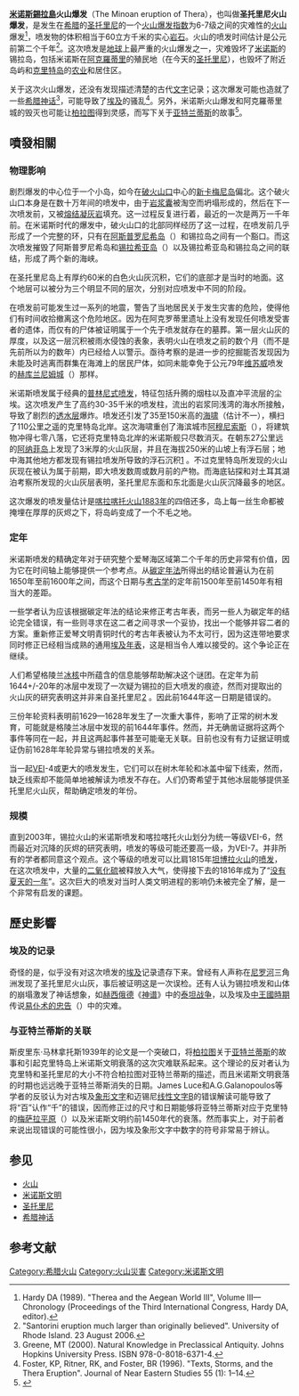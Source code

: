 {{expand|time=2016-11-19T02:30:23+00:00}}
{{Infobox eruption
 | name = Minoan eruption
 | image = Santorini Landsat.jpg
 | caption = 2000年11月21日衛星照片
 | date = 1642-1540 BCE
 | volcano = [[圣托里尼|圣托里尼]]
 | type = [[普林尼式火山噴發|普林尼式火山噴發]]
 | location = [[希臘|希臘]][[錫拉島|錫拉島]]
 | coordinates = {{coord|36|25|N|25|26|E|region:TR_type:landmark_source:dewiki|display=inline, title}}
 | VEI = 6或7
 | map = {{Location map|Greece|label=Thera |lon_dir=E|lat_dir=N|lat_deg=36|lat_min= 25|lon_deg=25|lon_min =26|position=center|width=250|caption=}}
 | impact = 摧毀[[阿克羅提里古城|阿克羅提里古城]]遺址以及許多圣托里尼的農田及建築，在[[克里特島|克里特島]]沿岸引發地震和海嘯}}
'''[[米诺斯|米诺斯]][[錫拉島|錫拉島]]火山爆发'''（The Minoan eruption of Thera），也叫做'''圣托里尼火山爆发'''，是发生在[[希腊|希腊]]的[[圣托里尼|圣托里尼]]的一个[[火山爆发指数|火山爆发指数]]为6-7级之间的灾难性的[[火山|火山]]爆发<ref>Hardy DA (1989). "Therea and the Aegean World III", Volume III—Chronology (Proceedings of the Third International Congress, Hardy DA, editor).  </ref>，喷发物的体积相当于60立方千米的实心[[岩石|岩石]]。火山的喷发时间估计是公元前第二个千年<ref>"Santorini eruption much larger than originally believed". University of Rhode Island. 23 August 2006. </ref>。这次喷发是[[地球|地球]]上最严重的火山爆发之一，灾难毁坏了[[米诺斯文明|米诺斯]]的锡拉岛，包括米诺斯在[[阿克罗蒂里_(考古遗址)|阿克羅蒂里]]的殖民地（在今天的[[圣托里尼|圣托里尼]]），也毁坏了附近岛屿和[[克里特岛|克里特岛]]的[[农业|农业]]和居住区。

关于这次火山爆发，还没有发现描述清楚的古代[[文字|文字]]记录；这次爆发可能也造就了一些[[希腊神话|希腊神话]]<ref>Greene, MT (2000). Natural Knowledge in Preclassical Antiquity. Johns Hopkins University Press. ISBN 978-0-8018-6371-4.</ref>，可能导致了[[埃及|埃及]]的骚乱<ref>Foster, KP, Ritner, RK, and Foster, BR (1996). "Texts, Storms, and the Thera Eruption". Journal of Near Eastern Studies 55 (1): 1–14. </ref>。另外，米诺斯火山爆发和阿克羅蒂里城的毁灭也可能让[[柏拉图|柏拉图]]得到灵感，而写下关于[[亚特兰蒂斯|亚特兰蒂斯]]的故事<ref>{{Cite news|title=The wave that destroyed Atlantis|url=http://news.bbc.co.uk/2/hi/science/nature/6568053.stm|date=2007-04-20|accessdate=2020-07-27|language=en-GB|archive-date=2007-05-01|archive-url=https://web.archive.org/web/20070501203423/http://news.bbc.co.uk/2/hi/science/nature/6568053.stm|dead-url=no}}</ref>。

== 噴發相關 ==
=== 物理影响 ===
剧烈爆发的中心位于一个小岛，如今在[[破火山口|破火山口]]中心的[[卡美尼島|新卡梅尼岛]]偏北。这个破火山口本身是在数十万年间的喷发中，由于[[岩浆囊|岩浆囊]]被淘空而坍塌形成的，然后在下一次喷发前，又被[[熔结凝灰岩|熔结凝灰岩]]填充。这一过程反复进行着，最近的一次是两万一千年前。在米诺斯时代的爆发中，破火山口的北部同样经历了这一过程，在喷发前几乎形成了一个完整的环，只有在[[阿斯普罗尼希岛|阿斯普罗尼希岛]]（{{lang|el|Ασπρονήσι}}）和锡拉岛之间有一个豁口。而这次喷发摧毁了阿斯普罗尼希岛和[[锡拉希亚岛|锡拉希亚岛]]（{{lang|el|Θηρασία}}）以及锡拉希亚岛和锡拉岛之间的联结，形成了两个新的海峡。

在圣托里尼岛上有厚约60米的白色火山灰沉积，它们的底部才是当时的地面。这个地层可以被分为三个明显不同的层次，分别对应喷发中不同的阶段。

在喷发前可能发生过一系列的地震，警告了当地居民关于发生灾害的危险，使得他们有时间收拾撤离这个危险地区。因为在阿克罗蒂里遗址上没有发现任何喷发受害者的遗体，而仅有的尸体被证明属于一个先于喷发就存在的墓葬。第一层火山灰的厚度，以及这一层沉积被雨水侵蚀的表象，表明火山在喷发之前的数个月（而不是先前所以为的数年{{ref|McCoy}}）内已经给人以警示。亟待考察的是进一步的挖掘能否发现因为未能及时逃离而群集在海滩上的居民尸体，如同未能幸免于公元79年[[维苏威火山|维苏威]]喷发的[[赫库兰尼姆城|赫库兰尼姆城]]（{{lang|la|Herculaneum}}）那样。

米诺斯喷发属于经典的[[普林尼式喷发|普林尼式喷发]]，特征包括升腾的烟柱以及直冲平流层的尘埃。这次喷发产生了高约30-35千米的喷发柱，流出的岩浆同浅湾的海水所接触，导致了剧烈的[[透水层|透水层]]爆炸。喷发还引发了35至150米高的[[海啸|海啸]]（估计不一），横扫了110公里之遥的克里特岛北岸。这次海啸重创了海滨城市[[阿穆尼索斯|阿穆尼索斯]]（{{lang|el|Αμνισός}}），将建筑物冲得七零八落，它还将克里特岛北岸的米诺斯舰只尽数消灭。在朝东27公里远的[[阿纳菲岛|阿纳菲岛]]上发现了3米厚的火山灰层，并且在海拔250米的山坡上有浮石层；地中海其他地方都发现有锡拉喷发所导致的浮石沉积[http://baheyeldin.com/science/pumice-on-mediterranean-coast.html] {{Wayback|url=http://baheyeldin.com/science/pumice-on-mediterranean-coast.html |date=20210211181947 }}。不过克里特岛所发现的火山灰现在被认为属于前期，即大喷发数周或数月前的产物{{ref|Keenan}}。而海底钻探和对土耳其湖泊考察所发现的火山灰层表明，圣托里尼东面和东北面是火山灰沉降最多的地区。

这次爆发的喷发量估计是[[喀拉喀托火山|喀拉喀托火山]][[1883年喀拉喀托火山爆發|1883年]]的四倍还多，岛上每一丝生命都被掩埋在厚厚的灰烬之下，将岛屿变成了一个不毛之地。

=== 定年 ===
米诺斯喷发的精确定年对于研究整个爱琴海区域第二个千年的历史非常有价值，因为它在时间轴上能够提供一个参考点。从[[碳定年法|碳定年法]]所得出的结论普遍认为在前1650年至前1600年之间，而这个日期与[[考古学|考古学]]的定年前1500年至前1450年有相当大的差距。

一些学者认为应该根据碳定年法的结论来修正考古年表，而另一些人为碳定年的结论完全错误，有一些则寻求在这二者之间寻求一个妥协，找出一个能够并容二者的方案。重新修正爱琴文明青铜时代的考古年表被认为不太可行，因为这连带地要求同时修正已经相当成熟的通用[[埃及年表|埃及年表]]，这是相当令人难以接受的。这个争论正在继续。

人们希望格陵兰[[冰核|冰核]]中所蕴含的信息能够帮助解决这个谜团。在定年为前1644+/-20年的冰层中发现了一次疑为锡拉的巨大喷发的痕迹，然而对提取出的火山灰的研究表明这并非来自圣托里尼[http://www.agu.org/pubs/crossref/2003/2003GC000608.shtml] {{Wayback|url=http://www.agu.org/pubs/crossref/2003/2003GC000608.shtml |date=20120119130526 }}。因此前1644年这一日期是错误的。

三份年轮资料表明前1629—1628年发生了一次重大事件，影响了正常的树木发育，可能就是格陵兰冰层中发现的前1644年事件。然而，并无确凿证据将这两个事件等同在一起，并且这两起事件甚至可能毫无关联。目前也没有有力证据证明或证伪前1628年年轮异常与锡拉喷发的关系。

当一起[[VEI|VEI]]-4或更大的喷发发生，它们可以在树木年轮和冰盖中留下线索，然而，缺乏线索却不能简单地被解读为喷发不存在。人们仍寄希望于其他冰层能够提供圣托里尼火山灰，帮助确定喷发的年份。

=== 规模 ===
直到2003年，锡拉火山的米诺斯喷发和喀拉喀托火山划分为统一等级VEI-6，然而最近对沉降的灰烬的研究表明，喷发的等级可能还要高一级，为VEI-7。并非所有的学者都同意这个观点。这个等级的喷发可以比肩1815年[[坦博拉火山|坦博拉火山]]的[[1815年坦博拉火山爆发|喷发]]，在这次喷发中，大量的[[二氧化硫|二氧化硫]]被释放入大气，使得接下去的1816年成为了“[[無夏之年|没有夏天的一年]]”。这次巨大的喷发对当时人类文明进程的影响仍未被完全了解，是一个非常有启发的课题。

== 歷史影響 ==

=== 埃及的记录 ===
奇怪的是，似乎没有对这次喷发的[[古埃及|埃及]]记录遗存下来。曾经有人声称在[[尼罗河|尼罗河]]三角洲发现了圣托里尼火山灰，事后被证明这是一次误检{{ref|Guichard}}。还有人认为锡拉喷发和山体的崩塌激发了神话想象，如[[赫西俄德|赫西俄德]]《[[神谱|神谱]]》中的[[泰坦战争|泰坦战争]]，以及埃及[[中王國時期|中王國時期]]传说[[易仆术的忠告|易仆术的忠告]]（{{lang|en|Admonitions of Ipuwer}}）中的灾难。

=== 与亚特兰蒂斯的关联 ===
斯皮里东·马林拿托斯1939年的论文是一个突破口，将[[柏拉图|柏拉图]]关于[[亚特兰蒂斯|亚特兰蒂斯]]的故事和引起克里特岛上米诺斯文明衰落的这次灾难联系起来。这个理论的反对者认为克里特和圣托里尼的大小不符合柏拉图对亚特兰蒂斯的描述，而且米诺斯文明衰落的时期也远远晚于亚特兰蒂斯消失的日期。James Luce和A.G.Galanopoulos等学者的反驳认为对古埃及[[象形文字|象形文字]]和迈锡尼[[线性文字B|线性文字B]]的错误解读可能导致了将“百”认作“千”的错误，因而修正过的尺寸和日期能够将亚特兰蒂斯对应于克里特的[[梅萨拉平原|梅萨拉平原]]（{{lang|el|Μεσαρά}}）以及米诺斯文明约前1450年代的衰落。然而事实上，对于前者来说出现错误的可能性很小，因为埃及象形文字中数字的符号非常易于辨认。

==参见==
* [[火山|火山]]
* [[米诺斯文明|米诺斯文明]]
* [[圣托里尼|圣托里尼]]
* [[希腊神话|希腊神话]]

==参考文献==
{{reflist|2}}

[[Category:希腊火山|Category:希腊火山]]
[[Category:火山災害|Category:火山災害]]
[[Category:米诺斯文明|Category:米诺斯文明]]